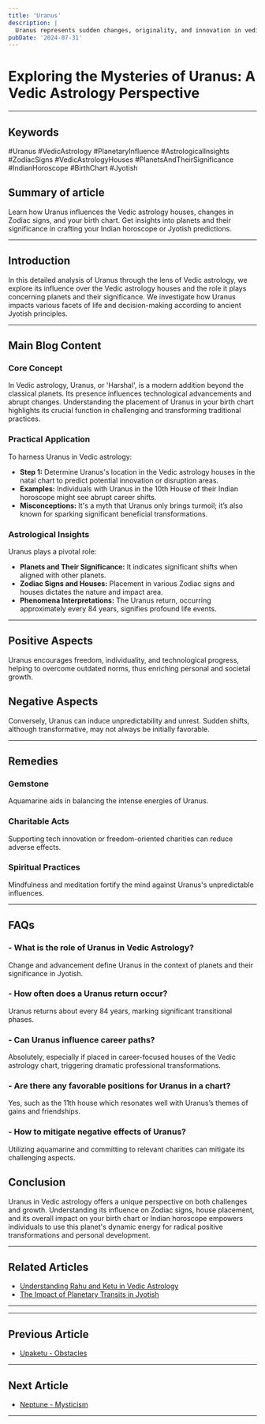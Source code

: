 ```yaml
---
title: 'Uranus'
description: |
  Uranus represents sudden changes, originality, and innovation in vedic astrology
pubDate: '2024-07-31'
---
```


# Exploring the Mysteries of Uranus: A Vedic Astrology Perspective

---

## Keywords 
#Uranus #VedicAstrology #PlanetaryInfluence #AstrologicalInsights #ZodiacSigns #VedicAstrologyHouses #PlanetsAndTheirSignificance #IndianHoroscope #BirthChart #Jyotish

## Summary of article
Learn how Uranus influences the Vedic astrology houses, changes in Zodiac signs, and your birth chart. Get insights into planets and their significance in crafting your Indian horoscope or Jyotish predictions.

---

## Introduction
In this detailed analysis of Uranus through the lens of Vedic astrology, we explore its influence over the Vedic astrology houses and the role it plays concerning planets and their significance. We investigate how Uranus impacts various facets of life and decision-making according to ancient Jyotish principles.

---

## Main Blog Content

### Core Concept
In Vedic astrology, Uranus, or 'Harshal', is a modern addition beyond the classical planets. Its presence influences technological advancements and abrupt changes. Understanding the placement of Uranus in your birth chart highlights its crucial function in challenging and transforming traditional practices.

### Practical Application
To harness Uranus in Vedic astrology:
- **Step 1:** Determine Uranus's location in the Vedic astrology houses in the natal chart to predict potential innovation or disruption areas.
- **Examples:** Individuals with Uranus in the 10th House of their Indian horoscope might see abrupt career shifts.
- **Misconceptions:** It's a myth that Uranus only brings turmoil; it’s also known for sparking significant beneficial transformations.

### Astrological Insights
Uranus plays a pivotal role:
- **Planets and Their Significance:** It indicates significant shifts when aligned with other planets.
- **Zodiac Signs and Houses:** Placement in various Zodiac signs and houses dictates the nature and impact area.
- **Phenomena Interpretations:** The Uranus return, occurring approximately every 84 years, signifies profound life events.

---

## Positive Aspects
Uranus encourages freedom, individuality, and technological progress, helping to overcome outdated norms, thus enriching personal and societal growth.

## Negative Aspects
Conversely, Uranus can induce unpredictability and unrest. Sudden shifts, although transformative, may not always be initially favorable.

---

## Remedies
### Gemstone
Aquamarine aids in balancing the intense energies of Uranus.
### Charitable Acts
Supporting tech innovation or freedom-oriented charities can reduce adverse effects.
### Spiritual Practices
Mindfulness and meditation fortify the mind against Uranus's unpredictable influences.

---

## FAQs
### - What is the role of Uranus in Vedic Astrology?
Change and advancement define Uranus in the context of planets and their significance in Jyotish.
### - How often does a Uranus return occur?
Uranus returns about every 84 years, marking significant transitional phases.
### - Can Uranus influence career paths?
Absolutely, especially if placed in career-focused houses of the Vedic astrology chart, triggering dramatic professional transformations.
### - Are there any favorable positions for Uranus in a chart?
Yes, such as the 11th house which resonates well with Uranus’s themes of gains and friendships.
### - How to mitigate negative effects of Uranus?
Utilizing aquamarine and committing to relevant charities can mitigate its challenging aspects.

## Conclusion
Uranus in Vedic astrology offers a unique perspective on both challenges and growth. Understanding its influence on Zodiac signs, house placement, and its overall impact on your birth chart or Indian horoscope empowers individuals to use this planet's dynamic energy for radical positive transformations and personal development.

---

## Related Articles
- [Understanding Rahu and Ketu in Vedic Astrology](link)
- [The Impact of Planetary Transits in Jyotish](link)

---
---

## Previous Article
- [Upaketu - Obstacles](/blogs-md/03001_Upagrahas/0317_Upaketu.mdx)

---

## Next Article
- [Neptune - Mysticism](/blogs-md/03001_Upagrahas/0311_Neptune.mdx)

---
